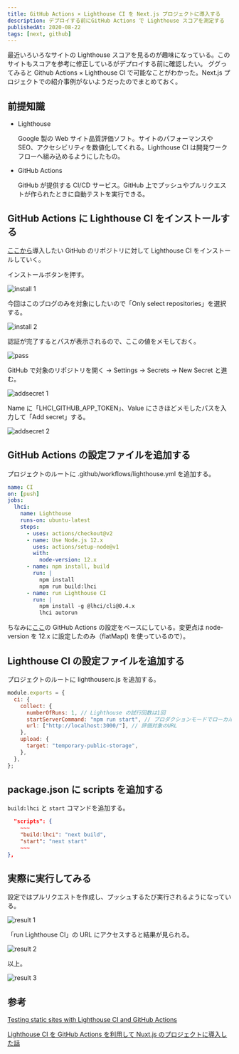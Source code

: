 ```yaml
---
title: GitHub Actions × Lighthouse CI を Next.js プロジェクトに導入する
description: デプロイする前にGitHub Actions で Lighthouse スコアを測定する
publishedAt: 2020-08-22
tags: [next, github]
---
```



最近いろいろなサイトの Lighthouse スコアを見るのが趣味になっている。このサイトもスコアを参考に修正しているがデプロイする前に確認したい。 ググってみると Github Actions × Lighthouse CI で可能なことがわかった。Next.js プロジェクトでの紹介事例がないようだったのでまとめておく。

## 前提知識

- Lighthouse

  Google 製の Web サイト品質評価ソフト。サイトのパフォーマンスや SEO、アクセシビリティを数値化してくれる。Lighthouse CI は開発ワークフローへ組み込めるようにしたもの。

- GitHub Actions

  GitHub が提供する CI/CD サービス。GitHub 上でプッシュやプルリクエストが作られたときに自動テストを実行できる。

## GitHub Actions に Lighthouse CI をインストールする

[ここから](https://github.com/apps/lighthouse-ci)導入したい GitHub のリポジトリに対して Lighthouse CI をインストールしていく。

インストールボタンを押す。

![install 1](./install1.png)

今回はこのブログのみを対象にしたいので「Only select repositories」を選択する。

![install 2](./install2.png)

認証が完了するとパスが表示されるので、ここの値をメモしておく。

![pass](./pass.png)

GitHub で対象のリポジトリを開く → Settings → Secrets → New Secret と進む。

![addsecret 1](./addsecret1.png)

Name に「LHCI_GITHUB_APP_TOKEN」、Value にさきほどメモしたパスを入力して「Add secret」する。

![addsecret 2](./addsecret2.png)

## GitHub Actions の設定ファイルを追加する

プロジェクトのルートに .github/workflows/lighthouse.yml を追加する。

```yaml
name: CI
on: [push]
jobs:
  lhci:
    name: Lighthouse
    runs-on: ubuntu-latest
    steps:
      - uses: actions/checkout@v2
      - name: Use Node.js 12.x
        uses: actions/setup-node@v1
        with:
          node-version: 12.x
      - name: npm install, build
        run: |
          npm install
          npm run build:lhci
      - name: run Lighthouse CI
        run: |
          npm install -g @lhci/cli@0.4.x
          lhci autorun
```

ちなみに[ここ](https://github.com/GoogleChrome/lighthouse-ci/blob/master/docs/getting-started.md#configure-your-ci-provider)の GitHub Actions の設定をベースにしている。変更点は node-version を 12.x に設定したのみ（flatMap() を使っているので）。

## Lighthouse CI の設定ファイルを追加する

プロジェクトのルートに lighthouserc.js を追加する。

```js
module.exports = {
  ci: {
    collect: {
      numberOfRuns: 1, // Lighthouse の試行回数は1回
      startServerCommand: "npm run start", // プロダクションモードでローカルサーバーを起動する
      url: ["http://localhost:3000/"], // 評価対象のURL
    },
    upload: {
      target: "temporary-public-storage",
    },
  },
};
```

## package.json に scripts を追加する

`build:lhci` と `start` コマンドを追加する。

```json
  "scripts": {
    ~~~
    "build:lhci": "next build",
    "start": "next start"
    ~~~
},
```

## 実際に実行してみる

設定ではプルリクエストを作成し、プッシュするたび実行されるようになっている。

![result 1](./result1.png)

「run Lighthouse CI」の URL にアクセスすると結果が見られる。

![result 2](./result2.png)

以上。

![result 3](./result3.png)

## 参考

[Testing static sites with Lighthouse CI and GitHub Actions](https://jacobtomlinson.dev/posts/2020/testing-static-sites-with-lighthouse-ci-and-github-actions/)

[Lighthouse CI を GitHub Actions を利用して Nuxt.js のプロジェクトに導入した話](https://tech.smartshopping.co.jp/Lighthouse%20CI)
